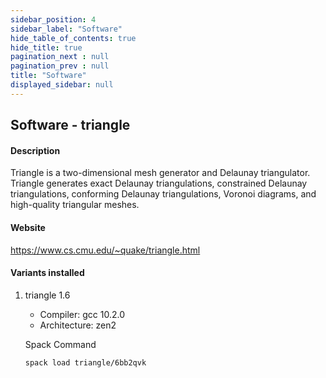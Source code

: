 ```yaml
---
sidebar_position: 4
sidebar_label: "Software"
hide_table_of_contents: true
hide_title: true
pagination_next : null
pagination_prev : null
title: "Software"
displayed_sidebar: null
---
```


## Software - triangle


#### Description
Triangle is a two-dimensional mesh generator and Delaunay triangulator. Triangle generates exact Delaunay triangulations, constrained Delaunay triangulations, conforming Delaunay triangulations, Voronoi diagrams, and high-quality triangular meshes.

#### Website
https://www.cs.cmu.edu/~quake/triangle.html

#### Variants installed

1. triangle 1.6

    - Compiler: gcc 10.2.0
    - Architecture: zen2

    Spack Command
    ```bash
    spack load triangle/6bb2qvk
    ```
